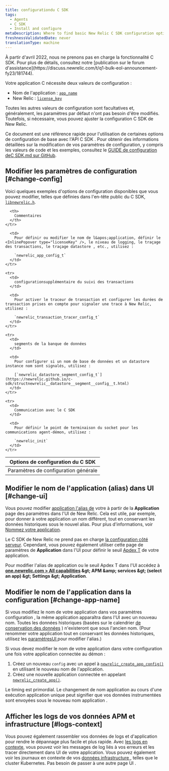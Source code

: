 ```yaml
---
title: configurationdu C SDK
tags:
  - Agents
  - C SDK
  - Install and configure
metaDescription: Where to find basic New Relic C SDK configuration options you can change to fine-tune monitoring of your app.
freshnessValidatedDate: never
translationType: machine
---
```


<Callout variant="important" title="AVIS DE FIN DE VIE">
  À partir d&apos;avril 2022, nous ne prenons pas en charge la fonctionnalité C SDK. Pour plus de détails, consultez notre [publication sur le forum d&apos;assistance](https://discuss.newrelic.com/t/q1-bulk-eol-announcement-fy23/181744).
</Callout>

Votre application C nécessite deux valeurs de configuration :

* Nom de l&apos;application : [`app_name`](https://newrelic.github.io/c-sdk/struct__newrelic__app__config__t.html#a0543f501cfec009c483be0c6d5d511f7)
* New Relic <InlinePopover type="licenseKey" />: [`license_key`](https://newrelic.github.io/c-sdk/struct__newrelic__app__config__t.html#aac3c5f9a0e5da64836a806c47b954b71)

Toutes les autres valeurs de configuration sont facultatives et, généralement, les paramètres par défaut n&apos;ont pas besoin d&apos;être modifiés. Toutefois, si nécessaire, vous pouvez ajuster la configuration <DNT>C SDK</DNT> de New Relic.

Ce document est une référence rapide pour l&apos;utilisation de certaines options de configuration de base avec l&apos;API <DNT>C SDK</DNT> . Pour obtenir des informations détaillées sur la modification de vos paramètres de configuration, y compris les valeurs de code et les exemples, consultez le [GUIDE de configuration de<DNT>C SDK</DNT>.md sur GitHub](https://github.com/newrelic/c-sdk/blob/master/GUIDE.md#configuration).

## Modifier les paramètres de configuration [#change-config]

Voici quelques exemples d&apos;options de configuration disponibles que vous pouvez modifier, telles que définies dans l&apos;en-tête public du C SDK, [`libnewrelic.h`](https://newrelic.github.io/c-sdk/libnewrelic_8h.html).

<table>
  <thead>
    <tr>
      <th style={{ width: "300px" }}>
        Options de configuration du C SDK
      </th>

      <th>
        Commentaires
      </th>
    </tr>
  </thead>

  <tbody>
    <tr>
      <td>
        Paramètres de configuration générale
      </td>

      <td>
        Pour définir ou modifier le nom de l&apos;application, définir le <InlinePopover type="licenseKey" />, le niveau de logging, le traçage des transactions, le traçage datastore , etc., utilisez :

        `newrelic_app_config_t`
      </td>
    </tr>

    <tr>
      <td>
        configurationsupplémentaire du suivi des transactions
      </td>

      <td>
        Pour activer le traceur de transaction et configurer les durées de transaction prises en compte pour signaler une trace à New Relic, utilisez :

        `newrelic_transaction_tracer_config_t`
      </td>
    </tr>

    <tr>
      <td>
        segments de la banque de données
      </td>

      <td>
        Pour configurer si un nom de base de données et un datastore instance nom sont signalés, utilisez :

        [`newrelic_datastore_segment_config_t`](https://newrelic.github.io/c-sdk/structnewrelic__datastore__segment__config__t.html)
      </td>
    </tr>

    <tr>
      <td>
        Communication avec le C SDK
      </td>

      <td>
        Pour définir le point de terminaison du socket pour les communications agent-démon, utilisez :

        `newrelic_init`
      </td>
    </tr>
  </tbody>
</table>

## Modifier le nom de l&apos;application (alias) dans UI [#change-ui]

Vous pouvez modifier [application l&apos;alias de](/docs/agents/manage-apm-agents/app-naming/name-your-application#differences) votre à partir de la <DNT>**Application**</DNT> page des paramètres dans l&apos;UI de New Relic. Cela est utile, par exemple, pour donner à votre application un nom différent, tout en conservant les données historiques sous le nouvel alias. Pour plus d&apos;informations, voir [Nommez votre application](/docs/agents/manage-apm-agents/app-naming/name-your-application).

Le C SDK de New Relic ne prend pas en charge [la configuration côté serveur](/docs/agents/manage-apm-agents/configuration/server-side-agent-configuration). Cependant, vous pouvez également utiliser cette page de paramètres de <DNT>**Application**</DNT> dans l&apos;UI pour définir le seuil [Apdex T](/docs/apm/new-relic-apm/apdex/apdex-measure-user-satisfaction) de votre application.

Pour modifier l&apos;alias de application ou le seuil Apdex T dans l&apos;UI accédez à <DNT>**[one.newrelic.com &gt; All capabilities](https://one.newrelic.com/all-capabilities) &amp;gt; APM &amp;amp; services &amp;gt; (select an app) &amp;gt; Settings &amp;gt; Application**</DNT>.

## Modifier le nom de l&apos;application dans la configuration [#change-app-name]

Si vous modifiez le nom de votre application dans vos paramètres configuration , la même application apparaîtra dans l&apos;UI avec un nouveau nom. Toutes les données historiques (basées sur le calendrier [de conservation des données](/docs/apm/new-relic-apm/maintenance/apm-data-retention) ) n&apos;existeront que sous l&apos;ancien nom. (Pour renommer votre application tout en conservant les données historiques, utilisez les [paramètresUI ](#change-ui)pour modifier l&apos;alias.)

Si vous devez modifier le nom de votre application dans votre configuration une fois votre application connectée au démon :

1. Créez un nouveau `config` avec un appel à [`newrelic_create_app_config()`](https://newrelic.github.io/c-sdk/libnewrelic_8h.html#af067b3ff89a40b6fa417e18be5e847aa) en utilisant le nouveau nom de l&apos;application.
2. Créez une nouvelle application connectée en appelant [`newrelic_create_app()`](https://newrelic.github.io/c-sdk/libnewrelic_8h.html#a61dd90439ae3cc5060021f6ab4701132).

<Callout variant="caution">
  Le timing est primordial. Le changement de nom application au cours d&apos;une exécution application unique peut signifier que vos données instrumentées sont envoyées sous le nouveau nom application .
</Callout>

## Afficher les logs de vos données APM et infrastructure [#logs-context]

Vous pouvez également rassembler vos données de logs et d&apos;application pour rendre le dépannage plus facile et plus rapide. Avec [les logs en contexte](/docs/logs/logs-context/c-sdk-configure-logs-context/), vous pouvez voir les messages de log liés à vos erreurs et les tracer directement dans UI de votre application. Vous pouvez également voir les journaux en contexte de vos [données infrastructure ](/docs/logs/forward-logs/forward-your-logs-using-infrastructure-agent/), telles que le cluster Kubernetes. Pas besoin de passer à une autre page UI .